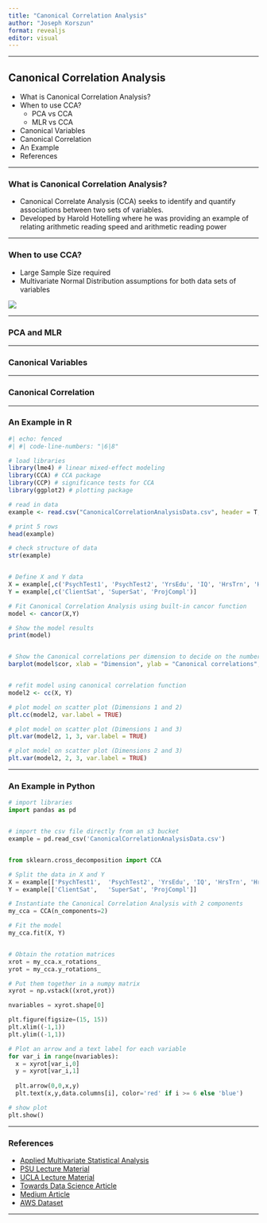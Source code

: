 ```yaml
---
title: "Canonical Correlation Analysis"
author: "Joseph Korszun"
format: revealjs
editor: visual
---
```


------------------------------------------------------------------------

## Canonical Correlation Analysis

::: incremental
-   What is Canonical Correlation Analysis?
-   When to use CCA?
    -   PCA vs CCA
    -   MLR vs CCA
-   Canonical Variables
-   Canonical Correlation
-   An Example
-   References
:::

------------------------------------------------------------------------

### What is Canonical Correlation Analysis?

::: incremental
-   Canonical Correlate Analysis (CCA) seeks to identify and quantify associations between two sets of variables.
-   Developed by Harold Hotelling where he was providing an example of relating arithmetic reading speed and arithmetic reading power
:::

------------------------------------------------------------------------

### When to use CCA?

::: incremental
-   Large Sample Size required
-   Multivariate Normal Distribution assumptions for both data sets of variables
:::

![](Normal%20Distribution.png){fig-align="right"}

------------------------------------------------------------------------

### PCA and MLR

------------------------------------------------------------------------

### Canonical Variables

------------------------------------------------------------------------

### Canonical Correlation

------------------------------------------------------------------------

### An Example in R

```r
#| echo: fenced
#| #| code-line-numbers: "|6|8"

# load libraries
library(lme4) # linear mixed-effect modeling
library(CCA) # CCA package
library(CCP) # significance tests for CCA
library(ggplot2) # plotting package

# read in data 
example <- read.csv("CanonicalCorrelationAnalysisData.csv", header = T, sep = ",")

# print 5 rows
head(example)

# check structure of data
str(example)


# Define X and Y data
X = example[,c('PsychTest1', 'PsychTest2', 'YrsEdu', 'IQ', 'HrsTrn', 'HrsWrk')]
Y = example[,c('ClientSat', 'SuperSat', 'ProjCompl')]

# Fit Canonical Correlation Analysis using built-in cancor function
model <- cancor(X,Y)

# Show the model results
print(model)


# Show the Canonical correlations per dimension to decide on the number of dimensions
barplot(model$cor, xlab = "Dimension", ylab = "Canonical correlations", ylim = c(0,1))


# refit model using canonical correlation function
model2 <- cc(X, Y)

# plot model on scatter plot (Dimensions 1 and 2)
plt.cc(model2, var.label = TRUE)

# plot model on scatter plot (Dimensions 1 and 3)
plt.var(model2, 1, 3, var.label = TRUE)

# plot model on scatter plot (Dimensions 2 and 3)
plt.var(model2, 2, 3, var.label = TRUE)


```

------------------------------------------------------------------------

### An Example in Python

``` python

# import libraries
import pandas as pd


# import the csv file directly from an s3 bucket
example = pd.read_csv('CanonicalCorrelationAnalysisData.csv')


from sklearn.cross_decomposition import CCA

# Split the data in X and Y
X = example[['PsychTest1',	'PsychTest2', 'YrsEdu', 'IQ', 'HrsTrn', 'HrsWrk']]
Y = example[['ClientSat',	'SuperSat',	'ProjCompl']]

# Instantiate the Canonical Correlation Analysis with 2 components
my_cca = CCA(n_components=2)

# Fit the model
my_cca.fit(X, Y)


# Obtain the rotation matrices
xrot = my_cca.x_rotations_
yrot = my_cca.y_rotations_

# Put them together in a numpy matrix
xyrot = np.vstack((xrot,yrot))

nvariables = xyrot.shape[0]

plt.figure(figsize=(15, 15))
plt.xlim((-1,1))
plt.ylim((-1,1))

# Plot an arrow and a text label for each variable
for var_i in range(nvariables):
  x = xyrot[var_i,0]
  y = xyrot[var_i,1]
  
  plt.arrow(0,0,x,y)
  plt.text(x,y,data.columns[i], color='red' if i >= 6 else 'blue')

# show plot
plt.show()


```

------------------------------------------------------------------------

### References

::: non-incremental
-   [Applied Multivariate Statistical Analysis](https://www.amazon.com/Multivariate-Statistical-Analysis-Classics-Statistics/dp/0134995392/ref=sr_1_1?keywords=applied+multivariate+statistical+analysis&qid=1660653698&sprefix=applied+multivari%2Caps%2C296&sr=8-1)
-   [PSU Lecture Material](https://online.stat.psu.edu/stat505/book/export/html/682)
-   [UCLA Lecture Material](https://stats.oarc.ucla.edu/r/dae/canonical-correlation-analysis/#:~:text=Canonical%20correlation%20analysis%20is%20used,are%20multiple%20intercorrelated%20outcome%20variables)
-   [Towards Data Science Article](https://towardsdatascience.com/canonical-correlation-analysis-b1a38847219d)
-   [Medium Article](https://medium.com/analytics-vidhya/canonical-correlation-analysis-cca-in-r-a-non-technical-primer-b67d9bdeb9dd)
-   [AWS Dataset](https://articledatas3.s3.eu-central-1.amazonaws.com/CanonicalCorrelationAnalysisData.csv)
:::

------------------------------------------------------------------------
